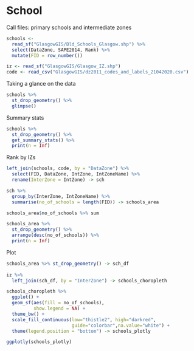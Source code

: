# School

Call files: primary schools and intermediate zones
```r
schools <- 
  read_sf("GlasgowGIS/Bld_Schools_Glasgow.shp") %>% 
  select(DataZone, SAPE2014, Rank) %>% 
  mutate(FID = row_number()) 

iz <- read_sf("GlasgowGIS/Glasgow_IZ.shp")
code <- read_csv("GlasgowGIS/dz2011_codes_and_labels_21042020.csv")
```

Taking a glance on the data
```r
schools %>%
  st_drop_geometry() %>%
  glimpse()
```


Summary stats
```r
schools %>%
  st_drop_geometry() %>% 
  get_summary_stats() %>% 
  print(n = Inf) 
```

Rank by IZs
```r
left_join(schools, code, by = "DataZone") %>% 
  select(FID, DataZone, IntZone, IntZoneName) %>% 
  rename(InterZone = IntZone) -> sch

sch %>% 
  group_by(InterZone, IntZoneName) %>% 
  summarise(no_of_schools = length(FID)) -> schools_area

schools_area$no_of_schools %>% sum

schools_area %>%
  st_drop_geometry() %>% 
  arrange(desc(no_of_schools)) %>% 
  print(n = Inf)
```


Plot
```r
schools_area %>% st_drop_geometry() -> sch_df
  
iz %>% 
  left_join(sch_df, by = "InterZone") -> schools_choropleth

schools_choropleth %>% 
  ggplot() +
  geom_sf(aes(fill = no_of_schools),
          show.legend = NA) +
  theme_bw() +
  scale_fill_continuous(low="thistle2", high="darkred", 
                        guide="colorbar",na.value="white") +
  theme(legend.position = "bottom") -> schools_plotly

ggplotly(schools_plotly)

```

